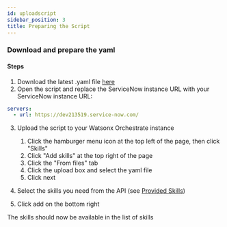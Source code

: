 ```yaml
---
id: uploadscript
sidebar_position: 3
title: Preparing the Script
---
```


### Download and prepare the yaml
#### Steps
1. Download the latest .yaml file <a href="https://github.com/ibm-client-engineering/solution-wxo/blob/main/assets/servicenow/yamls/JC%20-%20WXOServiceNowAPI.yml">here</a>
2. Open the script and replace the ServiceNow instance URL with your ServiceNow instance URL:

```yaml
servers:
  - url: https://dev213519.service-now.com/
```

3. Upload the script to your Watsonx Orchestrate instance
    1. Click the hamburger menu icon at the top left of the page, then click "Skills"
    2. Click "Add skills" at the top right of the page
    3. Click the "From files" tab
    4. Click the upload box and select the yaml file
    5. Click next

4. Select the skills you need from the API (see <a href="/solution-wxo/servicenow/GettingStarted/skills">Provided Skills</a>)
5. Click add on the bottom right

The skills should now be available in the list of skills